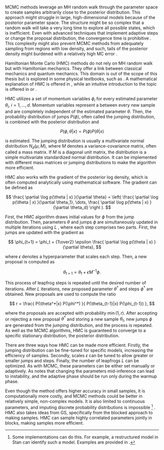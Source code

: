 MCMC methods leverage an MH random walk through the parameter space to create samples arbitrarily close to the
posterior distribution. This approach might struggle in large, high-dimensional models because of the posterior
parameter space. The structure might be so complex that a random walk will take a very long time to explore all
possible states, which is inefficient. Even with advanced techniques that implement adaptive steps or change the
proposal distribution, the convergence time is prohibitive \parencite[Chap. 12.4]{Gelman2014_BayesianDataAnalysis}.
This complexity might also prevent MCMC methods from adequately sampling from regions with low density, and such, tails
of the posterior density might burdened with a relatively high MC error
\parencite[Chap. 14.1]{Kruschke2015_DoingBayesianData}.

Hamiltonian Monte Carlo (HMC) methods do not rely on MH random walk but with Hamiltonian mechanics. They offer a link
between classical mechanics and quantum mechanics. This domain is out of the scope of this thesis but is explored in
some physical textbooks, such as \parencite{Lowenstein2012_EssentialsHamiltonianDynamics}. A mathematical explanation
of HMC is offered in \parencite[Chap. 12.4]{Gelman2014_BayesianDataAnalysis}, while an intuitive introduction to the
topic is offered in \parencite[Chap. 14.1]{Kruschke2015_DoingBayesianData} or
\parencite[Chap. 9.1]{McElreath2020_StatisticalRethinkingBayesian}.

HMC utilizes a set of momentum variables $\phi_i$ for every estimated parameter $\theta_i$, $i = 1, \dots, d$. Momentum
variables represent a \enquote{jump} between every new sample and are completely independent of the estimated parameter
$\theta$. Then, the probability distribution of jumps $P(\phi)$, often called the jumping distribution, is combined
with the posterior distribution and

$$
P(\phi, \theta | x) = P(\phi)P(\theta|x)
$$

is estimated. The jumping distribution is usually a multivariate normal distribution $N_d(\mu, M)$, where $M$ denotes a
variance-covariance matrix, often called a mass matrix. If $M$ is a diagonal unit matrix, the distribution is a simple
multivariate standardized normal distribution. It can be implemented with different mass matrices or jumping
distributions to make the algorithm more efficient.

HMC also works with the gradient of the posterior log density, which is often computed analytically using mathematical
software. The gradient can be defined as

$$
\frac{ \partial \log p(\theta | x) }{\partial \theta} =
\left( \frac{ \partial \log p(\theta | x) }{\partial \theta_1}, \dots, \frac{ \partial \log p(\theta | x) }{\partial \theta_d} \right ).
$$

First, the HMC algorithm draws initial values for $\phi$ from the jump distribution. Then, parameters $\theta$ and
jumps $\phi$ are simultaneously updated in multiple iterations using $L$ \enquote{leapfrog steps}, where each step
comprises two parts. First, the jumps are updated with the gradient as

$$
\phi_{t+1} = \phi_t + {1\over2} \epsilon \frac{ \partial \log p(\theta | x) }{\partial \theta},
$$

where $\epsilon$ denotes a hyperparameter that scales each step. Then, a new proposal is computed as

$$
\theta_{t+1} = \theta_t + \epsilon M^{-1} \phi.
$$

This process of leapfrog steps is repeated until the desired number of iterations. After $L$ iterations, new proposed
parameter $\theta^*$ and steps $\phi^*$ are obtained. New proposals are used to compute the ratio

$$
r = \frac{
 P(\theta^*|x) P(\phi^*)
}{
 P(\theta_{t-1}|x) P(\phi_{t-1})
},
$$

where the proposals are accepted with probability $\min(1, r)$. After accepting or rejecting a new proposal $\theta^*$
and storing a new sample $\theta_t$, new jumps $\phi$ are generated from the jumping distribution, and the process is
repeated. As well as the MCMC algorithms, HMC is guaranteed to converge to a specific stationary distribution, the
posterior distribution.

There are three ways how HMC can be made more efficient. Firstly, the jumping distribution can be fine-tuned for
specific models, increasing the efficiency of samples. Secondly, scales $\epsilon$ can be tuned to allow greater or
smaller jumps and steps. Finally, the number of leapfrogs $L$ can be optimized. As with MCMC, these parameters can be
either set manually or adaptively. As \parencite[Chap. 12.4]{Gelman2014_BayesianDataAnalysis} notes that changing the
parameters mid-inference can lead to instability, and the adaptive phase should be run only during the warmup phase.

Even though the method offers higher accuracy in small samples, it is computationally more costly, and MCMC methods
could be better in relatively simple, non-complex models. It is also limited to continuous parameters, and imputing
discrete probability distributions is impossible [^hmc-disc]
\parencite[Chap. 9.3]{McElreath2020_StatisticalRethinkingBayesian}. HMC also takes ideas from GS, specifically from the
blocked approach to making samples. HMC can sample highly correlated parameters jointly in blocks, making samples more
efficient.

[^hmc-disc]: Some implementations can do this. For example, a restructured model in Stan can identify such a model.
Examples are provided in \parencite[Chap 15., Chap. 16]{McElreath2020_StatisticalRethinkingBayesian}.
